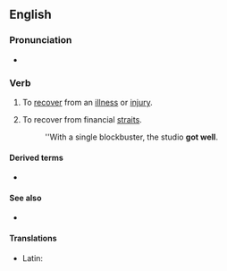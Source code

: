 ==English==

===Pronunciation===
* {{audio|en|en-au-get well.ogg|Audio (AU)}}

===Verb===
{{en-verb|gets|getting|got|got|past_ptc2=gotten|past_ptc2_qual=North America}}

# {{lb|en|idiomatic}} To [[recover]] from an [[illness]] or [[injury]].
# {{lb|en|idiomatic|business}} To recover from financial [[straits]].
#: ''With a single blockbuster, the studio '''got well'''.

====Derived terms====
* {{l|en|get well soon}}

====See also====
* {{l|en|get better}}

====Translations====
{{trans-top|to recover from illness or injury}}
* Latin: {{t|la|sanescō}}
{{trans-mid}}
{{trans-bottom}}